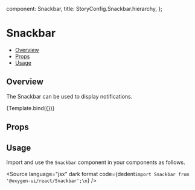 
  component: Snackbar,
  title: StoryConfig.Snackbar.hierarchy,
};

<Meta title={meta.title} component={meta.component} />


# Snackbar

- [Overview](#overview)
- [Props](#props)
- [Usage](#usage)

## Overview

The Snackbar can be used to display notifications.

<Canvas>
  <Story
    name="Overview"
    args={{message: 'This is a sample message!', open: true}}
  >
    {Template.bind({})}
  </Story>
</Canvas>

## Props

<ArgsTable story="Overview" />

## Usage

Import and use the `Snackbar` component in your components as follows.

<Source
  language="jsx"
  dark
  format
  code={dedent`import Snackbar from '@oxygen-ui/react/Snackbar';\n`}
/>
